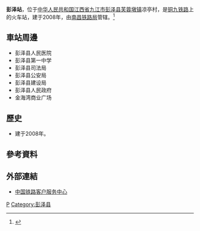 {{Infobox China railway station
|车站名称 =彭泽站
|图片 = Pengze Railway Station 20150816 035645.jpg
|图片介绍 = 1站台
|其他名称 = 
|车站拼音 = Pengze
|英文名称 = Pengze Railway Station
|车站代码 = 
|电报码 = PZG
|拼音码 = PZE
|车站位置 = [[江西省|江西省]][[九江市|九江市]][[彭泽县|彭泽县]][[芙蓉墩镇|芙蓉墩镇]]凉亭村
|坐标 = 
|归属 = [[南昌铁路局|南昌铁路局]]
|线路 = [[铜九铁路|铜九铁路]]
|车站等级 =[[四等站_(中铁)|四等站]]
|月台数目 = 
|股道数目 = 
}}
'''彭泽站'''，位于[[中华人民共和国|中华人民共和国]][[江西省|江西省]][[九江市|九江市]][[彭泽县|彭泽县]][[芙蓉墩镇|芙蓉墩镇]]凉亭村，是[[铜九铁路|铜九铁路]]上的火车站，建于2008年，由[[南昌铁路局|南昌铁路局]]管辖。<ref>{{Cite web |url=http://search.huochepiao.com/huochezhan/jieshao/3183.htm |title=彭泽火车站介绍 |access-date=2017-01-05 |archive-date=2019-08-01 |archive-url=https://web.archive.org/web/20190801172009/http://search.huochepiao.com/huochezhan/jieshao/3183.htm |dead-url=no }}</ref>
==車站周邊==
* 彭泽县人民医院
* 彭泽县第一中学
* 彭泽县司法局
* 彭泽县公安局
* 彭泽县建设局
* 彭泽县人民政府
* 金海湾商业广场

==歷史==
* 建于2008年。
==參考資料==
{{reflist}}
==外部連結==
* [http://www.12306.cn/mormhweb/ 中国铁路客户服务中心] {{Wayback|url=http://www.12306.cn/mormhweb/ |date=20180205163941 }}

{{Commonscat|Pengze Railway Station}}
{{China-rail-stub}}
{{铜九铁路}}
{{九江车务段}}
[[Category:九江市铁路车站|P]]
[[Category:彭泽县|Category:彭泽县]]